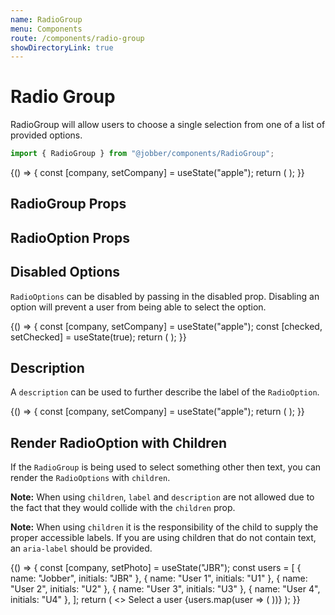 ```yaml
---
name: RadioGroup
menu: Components
route: /components/radio-group
showDirectoryLink: true
---
```



# Radio Group

RadioGroup will allow users to choose a single selection from one of a list of
provided options.

```ts
import { RadioGroup } from "@jobber/components/RadioGroup";
```

<Playground>
  {() => {
    const [company, setCompany] = useState("apple");
    return (
      <RadioGroup onChange={setCompany} value={company}>
        <RadioOption value="apple" label="Apple" />
        <RadioOption value="google" label="Google" />
        <RadioOption value="microsoft" label="Microsoft" />
      </RadioGroup>
    );
  }}
</Playground>

## RadioGroup Props

<Props of={RadioGroup} />

## RadioOption Props

<Props of={RadioOption} />

## Disabled Options

`RadioOptions` can be disabled by passing in the disabled prop. Disabling an
option will prevent a user from being able to select the option.

<Playground>
  {() => {
    const [company, setCompany] = useState("apple");
    const [checked, setChecked] = useState(true);
    return (
      <Content spacing="large">
        <RadioGroup onChange={setCompany} value={company}>
          <RadioOption value="apple" label="Apple" />
          <RadioOption value="google" label="Google" />
          <RadioOption value="amazon" label="Amazon" disabled={true} />
          <RadioOption
            value="microsoft"
            label="Microsoft"
            disabled={!checked}
          />
        </RadioGroup>
        <Divider />
        <Checkbox
          checked={checked}
          label="Allow Microsoft"
          onChange={setChecked}
        />
      </Content>
    );
  }}
</Playground>

## Description

A `description` can be used to further describe the label of the `RadioOption`.

<Playground>
  {() => {
    const [company, setCompany] = useState("apple");
    return (
      <RadioGroup onChange={setCompany} value={company}>
        <RadioOption
          value="apple"
          label="Apple"
          description="A delicious fruit that fends off doctors"
        />
        <RadioOption
          value="amazon"
          label="Amazon"
          description="The worlds largest rainforest"
        />
        <RadioOption
          value="google"
          label="Google"
          description="A search engine"
        />
      </RadioGroup>
    );
  }}
</Playground>

## Render RadioOption with Children

If the `RadioGroup` is being used to select something other then text, you can
render the `RadioOptions` with `children`.

**Note:** When using `children`, `label` and `description` are not allowed due
to the fact that they would collide with the `children` prop.

**Note:** When using `children` it is the responsibility of the child to supply
the proper accessible labels. If you are using children that do not contain
text, an `aria-label` should be provided.

<Playground>
  {() => {
    const [company, setPhoto] = useState("JBR");
    const users = [
      { name: "Jobber", initials: "JBR" },
      { name: "User 1", initials: "U1" },
      { name: "User 2", initials: "U2" },
      { name: "User 3", initials: "U3" },
      { name: "User 4", initials: "U4" },
    ];
    return (
      <>
        <Content>
          <Text>Select a user</Text>
          <RadioGroup onChange={setPhoto} value={company}>
            {users.map(user => (
              <RadioOption value={user.name}>
                <Avatar initials={user.initials} name={user.name} />
              </RadioOption>
            ))}
          </RadioGroup>
        </Content>
      </>
    );
  }}
</Playground>
